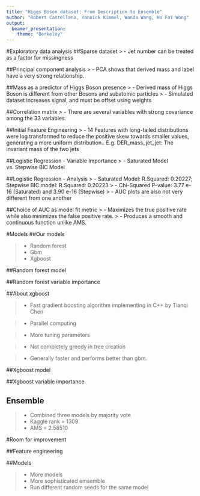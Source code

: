 ```yaml
---
title: "Higgs Boson dataset: From Description to Ensemble"
author: "Robert Castellano, Yannick Kimmel, Wanda Wang, Ho Fai Wong"
output: 
  beamer_presentation:
    theme: "Berkeley"
---
```

\includegraphics[scale = .15]{Images/Higgs.jpg}


#Exploratory data analysis
##Sparse dataset
\includegraphics[scale = .8]{Images/missingnessandjets.jpg}
> -  Jet number can be treated as a factor for missingness

##Principal component analysis
\includegraphics[scale = .8]{Images/PC1PC2.jpeg}
\includegraphics[scale = .8]{Images/PCAanalysis.png}
> -  PCA shows that derived mass and label have a very strong relationship.

##Mass as a predictor of Higgs Boson presence
\includegraphics[scale = .8]{Images/sciencemass.png}
\includegraphics[scale = .8]{Images/density.jpeg}
> -  Derived mass of Higgs Boson is different from other Bosons and subatomic particles
> -  Simulated dataset increases signal, and must be offset using weights

##Correlation matrix
\includegraphics[scale = .8]{Images/corrplot.png}
> -  There are several variables with strong covariance among the 33 variables. 

##Initial Feature Engineering 
\includegraphics[scale = .8]{Images/log transformed .jpeg}
\includegraphics[scale = .8]{Images/pre log transformed.jpeg}
> -  14 Features with long-tailed distributions were log transformed to reduce the positive skew towards smaller values, generating a more uniform distribution.. E.g. DER_mass_jet_jet: The invariant mass of the two jets 

##Logistic Regression - Variable Importance 
\includegraphics[scale = .8]{Images/Sat Model - VarImp.jpeg}
\includegraphics[scale = .8]{Images/Stepwise - VarImp.jpeg}
> -  Saturated Model vs. Stepwise BIC Model

##Logistic Regression - Analysis
\includegraphics[scale = .8]{Images/residual plot- logistic.jpeg}
\includegraphics[scale = .8]{Images/AUC - logistic.jpeg}
> -  Saturated Model: R.Squared: 0.20227; Stepwise BIC model: R.Squared: 0.20223
> -  Chi-Squared P-value: 3.77 e-16 (Saturated) and 3.90 e-16 (Stepwise)
> -  AUC plots are also not very different from one another

##Choice of AUC as model fit metric 
\includegraphics[scale = .8]{Images/RF AUC plot.jpeg}
> -  Maximizes the true positive rate while also minimizes the false positive rate. 
> -  Produces a smooth and continuous function unlike AMS.


#Models
##Our models

> - Random forest
> - Gbm
> - Xgboost

##Random forest model

\begin{itemize}
\item Tuning parameters
\begin{itemize}
  \item mtry: Number of splits per tree
\end{itemize}
\pause
\item Performed 5-fold CV to tune parameters.
\begin{itemize}
  \item 20% of training data for mtry gride of 1, 2, 3, 6, 9
  \item 80% of training data for mtry gride of 4, 5, 6, 7, 8
  \item mtry = 5
\end{itemize}
\pause
\item AUC on training data = .9071
\item Kaggle rank = 1311
\item AMS = 2.57949
\end{itemize}

##Random forest variable importance

\includegraphics[scale = .6]{Images/rfvarimp.jpeg}

##About xgboost

> - Fast gradient boosting algorithm implementing in C++ by Tianqi Chen

> - Parallel computing

> - More tuning parameters

> - Not completely greedy in tree creation

> - Generally faster and performs better than gbm.

##Xgboost model

\begin{itemize}
\item Parameters we tuned:
\begin{itemize}
  \item nrounds: Number of trees
  \item max\_depth
  \item colsample\_bytree: Percent of parameters used at each split.
  tree
  \item eta: Learning rate
\end{itemize}
\pause
\item Performed 5-fold CV to tune parameters.
\begin{itemize}
  \item nrounds = 200
  \item max\_depth = 5
  \item colsample\_bytree = .85
  \item eta = .2
\end{itemize}
\pause
\item AUC on training data = .9254
\item Kaggle rank = 1340
\item AMS = 2.49958
\end{itemize}


##Xgboost variable importance

\includegraphics[scale = .6]{Images/xgboost_var_importance.png}

## Ensemble

> - Combined three models by majority vote
> - Kaggle rank = 1309
> - AMS = 2.58510

#Room for improvement

##Feature engineering

\begin{itemize}
\item We did not include any additional variables
\begin{itemize}
\item Basic physics. e.g. Cartesian coordinates of momentum
\pause
\item Advanced physcics: e.g. CAKE variable
\pause
\item Better understand the physics of additional models
\end{itemize}
\pause
\item Log transforms
\end{itemize}

##Models

> - More models
> - More sophisticated emsemble
> - Run different random seeds for the same model
